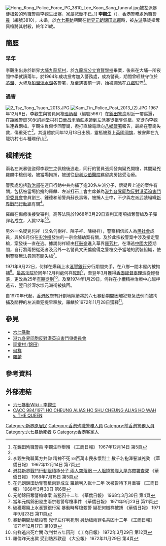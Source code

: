 [[File:Hong_Kong_Police_Force_PC_3810_Lee_Koon_Sang_funeral.jpg|right]]被左派暴徒槍殺的殉職警員李觀生出殯，家屬悲慟不已。]]
'''李觀生'''（{{bd|1946年||1967年|12月9日|}}），[[香港警務處|香港警務處]]殉職[[警員_(香港)|警員]]（編號3810），未婚，於[[六七暴動|六七暴動]]期間在[[新界|新界]][[元朗|元朗]][[錦田|錦田]][[巡邏|巡邏]]時，被[[香港親共人士|左派]]暴徒搶奪佩槍將其射殺，終年21歲。

== 簡歷 ==
===早年===
李觀生出身於新界[[大埔_(香港)|大埔]][[九龍坑|九龍坑村]]，於[[九龍坑公立育賢學校|九龍坑公立育賢學校]]畢業，後來在大埔一所夜間中學就讀兩年，於1964年成功投考加入警務處，成為警員，期間曾經駐守位於[[荃灣|荃灣]]、大埔及[[船灣淡水湖|船灣淡水湖]]各警署，及至遇害前一週，始被調派在[[八鄉|八鄉]]駐守<ref name="ksyp-19671214">在錦田殉職警員 李觀生昨舉殯 《工商日報》 1967年12月14日 第5頁</ref>。

===遇害===
[[File:2_Tsz_Tong_Tsuen_2013.JPG|thumb]]
[[File:Kam_Tin_Police_Post_2013_(2).JPG|thumb]]
1967年12月9日，李觀生與警員同袍[[:wikia:hk1967riot:張炳發|張炳發]]（編號5987）在[[錦田警崗|錦田警崗]]附近一帶巡邏，在距離警崗30米的[[祠堂村_(錦田)|祠堂村]]村口華昌米酒莊處遭到左派暴徒搶奪佩槍，兇徒向李觀生連轟兩槍。李觀生負傷步回警崗，撥打直線電話向[[八鄉警署|八鄉警署]]報告，最終在警崗失救，傷重死亡<ref name="ksyp-19671214" />。其遺體於同年12月13日出殯，靈柩被蓋上[[英國國旗|英國國旗]]，被安葬在九龍坑村七斗種環仔山<ref>李觀生殉職萬方共仰 精神不死 四百萬市民永懷烈士 數千名袍澤誓滅兇獒 《華僑日報》 1967年12月14日 第7頁</ref>。

==緝捕兇徒==
兩名左派暴徒盜得李觀生之佩槍後逃走，同行的警員張炳發向疑兇開槍，其間疑兇羅麟中槍倒地，被當場拘捕，被送往[[伊利沙伯醫院|伊利沙伯醫院]]羈留病房接受治療。

警務處包括[[政治部_(香港警察)|政治部]]在連日行動中共拘捕了逾30名左派分子，懷疑與上述的案件有關，包括被當場抬掄的羅麟、左派打石工會主席兼為[[港九各界同胞反對港英迫害鬥爭委員會|港九各界同胞反對港英迫害鬥爭委員會]]會員劉三、鍾德和前警員蘇長壽等。被捕人士中，不少與左派武裝組織[[新界戰鬥行動組|新界戰鬥行動組]]有關<ref>[https://www.facebook.com/photo.php?fbid=184256138415882 港共新界戰鬥行動組積極分子 兩人突落網 一人阻撓警隊入屋亦帶署查究] 《華僑日報》 1968年7月15日 第5頁</ref>。

羅麟在傷癒後接受審判，高等法院於1968年3月29日宣判其兩項搶奪警槍及子彈罪名成立，入獄12年<ref>在元朗錦田劫奪警槍兩罪成立 羅麟判入獄十二年 次被告待下月重審 《工商日報》 1968年3月30日 第6頁</ref><ref>元朗錦田奪警槍命案 首犯囚十二年 《華僑日報》 1968年3月30日 第4頁</ref>。

另外一名疑兇何祥（又名何樹祥、陳子祥、陳樹祥），警察相信該人為[[黑社會|黑社會]]成員，與於8月份在[[尖沙咀|尖沙咀]]發生的一宗金舖劫案有關，及於此宗殺警案中涉及搶走警槍，案發後一直在逃。據說何祥經由[[打鼓嶺_(北區)|打鼓嶺]]進入華界[[羅芳村|羅芳村]]，在潛逃[[中國大陸|中國大陸]]期間，自行將兩把從死者及另外一名警員文天倫偷得之警槍交予當地的武裝組織，使到警察無法尋回有關失槍<ref>當年元朗錦田發生兩宗殺警奪槍事件 《華僑日報》 1971年9月23日 第11頁</ref>。

1971年9月22日，何祥在爆竊上水[[滙豐銀行|滙豐銀行]]分行期間失手，在八鄉一間木屋內被拘捕<ref>破獲爆竊上水滙豐銀行案 暴動時奪槍殺警 疑犯何樹祥被捕 《華僑日報》 1971年9月23日 第11頁</ref>。[[香港高等法院|最高法院]]於同年12月判處何祥[[死刑|死刑]]<ref>暴動期間劫槍殺警 兇悍左仔判死刑 另劫槍兩罪名共囚十二年 《工商日報》 1971年12月17日 第10頁</ref>，至翌年3月獲得[[香港總督|香港總督]][[麥理浩|麥理浩]]從輕發落，更改為25年[[有期徒刑|有期徒刑]]<ref>何祥逃出死亡關 改判廿五年囚刑 《工商日報》 1972年3月29日 第12頁</ref>。及至1974年1月29日，何祥在小欖精神治療中心越柙逃去，翌日於深水埗元洲街被擒回。

自1970年代起，[[香港政府|香港政府]]有計劃地陸續將於六七暴動期間因觸犯緊急法例而被拘捕及關押的左派重犯提早釋放，羅麟於1972年11月28日獲釋<ref>羅倫昨天出獄 受到熱烈歡迎 《大公報》 1972年11月29日 第4頁</ref>。

==參見==
*[[六七暴動|六七暴動]]
*[[港九各界同胞反對港英迫害鬥爭委員會|港九各界同胞反對港英迫害鬥爭委員會]]
*[[祠堂村_(錦田)|祠堂村 (錦田)]]
*[[:wikia:hk1967riot:何祥|何祥]]
*[[:wikia:hk1967riot:羅麟|羅麟]]

==參考資料==

{{Reflist|2}}

==外部連結==
* [[:wikia:hk1967riot:李觀生|六七暴動Wiki - 李觀生]]
* [http://legalref.judiciary.gov.hk/lrs/common/search/search_result_detail_frame.jsp?DIS=7654&QS=%2B&TP=JU CACC 984/1971 HO CHEUNG ALIAS HO SHU CHEUNG ALIAS HO WAH v. THE QUEEN] {{Wayback|url=http://legalref.judiciary.gov.hk/lrs/common/search/search_result_detail_frame.jsp?DIS=7654&QS=%2B&TP=JU |date=20160110214159 }}
{{DEFAULTSORT:Lee}}

[[Category:新界原居民|Category:新界原居民]]
[[Category:香港殉職警務人員|Category:香港殉職警務人員]]
[[Category:前香港警務人員|Category:前香港警務人員]]
[[Category:六七暴動死者|Category:六七暴動死者]]
[[Category:李姓|G]]
[[Category:香港客家人|Category:香港客家人]]